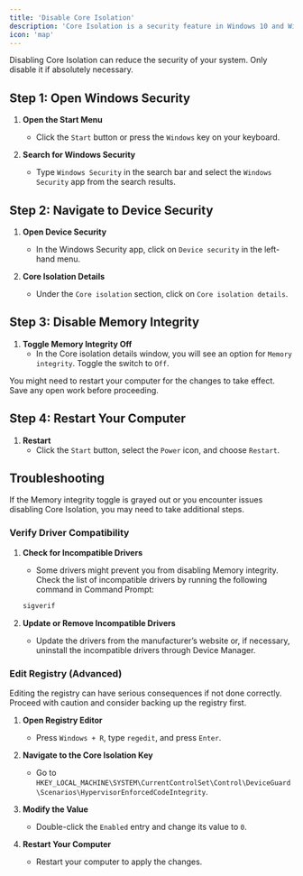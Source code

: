 ```yaml
---
title: 'Disable Core Isolation'
description: 'Core Isolation is a security feature in Windows 10 and Windows 11 that uses virtualization-based security to protect core processes from malicious software. However, you may need to disable Core Isolation for compatibility reasons with certain applications or drivers.'
icon: 'map'
---
```


<Warning>
Disabling Core Isolation can reduce the security of your system. Only disable it if absolutely necessary.
</Warning>

## Step 1: Open Windows Security

1. **Open the Start Menu**
    - Click the `Start` button or press the `Windows` key on your keyboard.

2. **Search for Windows Security**
    - Type `Windows Security` in the search bar and select the `Windows Security` app from the search results.

## Step 2: Navigate to Device Security

1. **Open Device Security**
    - In the Windows Security app, click on `Device security` in the left-hand menu.

2. **Core Isolation Details**
    - Under the `Core isolation` section, click on `Core isolation details`.

## Step 3: Disable Memory Integrity

1. **Toggle Memory Integrity Off**
    - In the Core isolation details window, you will see an option for `Memory integrity`. Toggle the switch to `Off`.

<Note>
You might need to restart your computer for the changes to take effect. Save any open work before proceeding.
</Note>

## Step 4: Restart Your Computer

1. **Restart**
    - Click the `Start` button, select the `Power` icon, and choose `Restart`.

## Troubleshooting

<Note>
If the Memory integrity toggle is grayed out or you encounter issues disabling Core Isolation, you may need to take additional steps.
</Note>

### Verify Driver Compatibility

1. **Check for Incompatible Drivers**
    - Some drivers might prevent you from disabling Memory integrity. Check the list of incompatible drivers by running the following command in Command Prompt:

    ```sh
    sigverif
    ```

2. **Update or Remove Incompatible Drivers**
    - Update the drivers from the manufacturer’s website or, if necessary, uninstall the incompatible drivers through Device Manager.

### Edit Registry (Advanced)

<Warning>
Editing the registry can have serious consequences if not done correctly. Proceed with caution and consider backing up the registry first.
</Warning>

1. **Open Registry Editor**
    - Press `Windows + R`, type `regedit`, and press `Enter`.

2. **Navigate to the Core Isolation Key**
    - Go to `HKEY_LOCAL_MACHINE\SYSTEM\CurrentControlSet\Control\DeviceGuard\Scenarios\HypervisorEnforcedCodeIntegrity`.

3. **Modify the Value**
    - Double-click the `Enabled` entry and change its value to `0`.

4. **Restart Your Computer**
    - Restart your computer to apply the changes.
